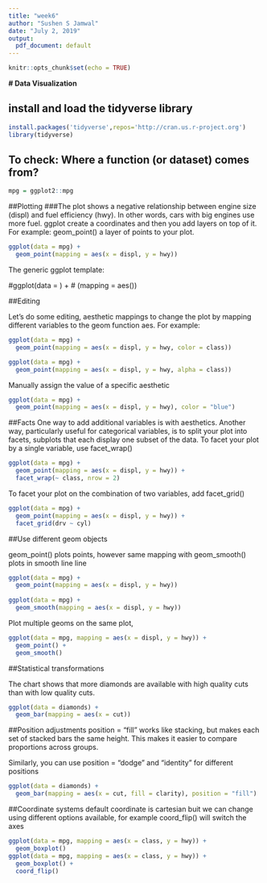 ---
title: "week6"
author: "Sushen S Jamwal"
date: "July 2, 2019"
output:
  pdf_document: default
---

```{r setup, include=FALSE}
knitr::opts_chunk$set(echo = TRUE)
```

**# Data Visualization**

## install and load the tidyverse library

```{r}
install.packages('tidyverse',repos='http://cran.us.r-project.org')
library(tidyverse)
```

## To check: Where a function (or dataset) comes from?

```{r}
mpg = ggplot2::mpg
```
##Plotting
###The plot shows a negative relationship between engine size (displ) and fuel efficiency (hwy). In other words, cars with big engines use more fuel. ggplot create a coordinates and then you add layers on top of it. For example: geom_point() a layer of points to your plot.
```{r}
ggplot(data = mpg) + 
  geom_point(mapping = aes(x = displ, y = hwy))
```

The generic ggplot template:

#ggplot(data = <DATA>) + 
#  <GEOM_FUNCTION>(mapping = aes(<MAPPINGS>))


##Editing

Let's do some editing, aesthetic mappings to change the plot by mapping different variables to the geom function aes. For example:
```{r}
ggplot(data = mpg) + 
  geom_point(mapping = aes(x = displ, y = hwy, color = class))
```


```{r}
ggplot(data = mpg) + 
  geom_point(mapping = aes(x = displ, y = hwy, alpha = class))
```

Manually assign the value of a specific aesthetic

```{r}
ggplot(data = mpg) + 
  geom_point(mapping = aes(x = displ, y = hwy), color = "blue")

```

##Facts
One way to add additional variables is with aesthetics. Another way, particularly useful for categorical variables, is to split your plot into facets, subplots that each display one subset of the data.
To facet your plot by a single variable, use facet_wrap()
```{r}
ggplot(data = mpg) + 
  geom_point(mapping = aes(x = displ, y = hwy)) + 
  facet_wrap(~ class, nrow = 2)

```

To facet your plot on the combination of two variables, add facet_grid()
```{r}
ggplot(data = mpg) + 
  geom_point(mapping = aes(x = displ, y = hwy)) + 
  facet_grid(drv ~ cyl)

```

##Use different geom objects

geom_point() plots points, however same mapping with geom_smooth() plots in smooth line line

```{r}

ggplot(data = mpg) + 
  geom_point(mapping = aes(x = displ, y = hwy))
 
ggplot(data = mpg) + 
  geom_smooth(mapping = aes(x = displ, y = hwy))

```

Plot multiple geoms on the same plot,
```{r}
ggplot(data = mpg, mapping = aes(x = displ, y = hwy)) + 
  geom_point() + 
  geom_smooth()
```

##Statistical transformations

The chart shows that more diamonds are available with high quality cuts than with low quality cuts.
```{r}
ggplot(data = diamonds) + 
  geom_bar(mapping = aes(x = cut))
```

##Position adjustments
position = "fill" works like stacking, but makes each set of stacked bars the same height. This makes it easier to compare proportions across groups.

Similarly, you can use position = "dodge"  and "identity" for different positions
```{r}
ggplot(data = diamonds) + 
  geom_bar(mapping = aes(x = cut, fill = clarity), position = "fill")
```

##Coordinate systems
default coordinate is cartesian buit we can change using different options available, for example coord_flip() will switch the axes

```{r}
ggplot(data = mpg, mapping = aes(x = class, y = hwy)) + 
  geom_boxplot()
ggplot(data = mpg, mapping = aes(x = class, y = hwy)) + 
  geom_boxplot() +
  coord_flip()

```
